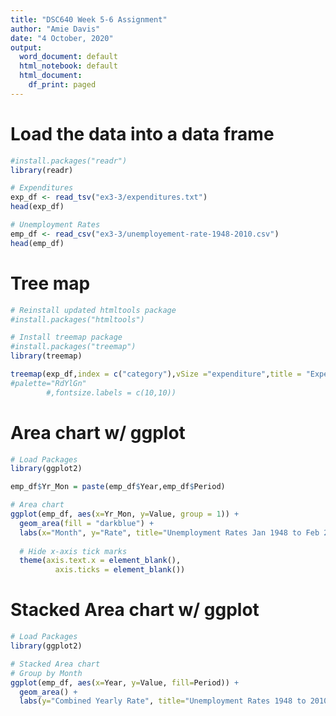 ---
title: "DSC640 Week 5-6 Assignment"
author: "Amie Davis"
date: "4 October, 2020"
output:
  word_document: default
  html_notebook: default
  html_document:
    df_print: paged
---

# Load the data into a data frame
```{r}
#install.packages("readr")
library(readr)

# Expenditures
exp_df <- read_tsv("ex3-3/expenditures.txt")
head(exp_df)

# Unemployment Rates
emp_df <- read_csv("ex3-3/unemployement-rate-1948-2010.csv")
head(emp_df)
```

# Tree map
```{r message=FALSE}

# Reinstall updated htmltools package
#install.packages("htmltools")

# Install treemap package
#install.packages("treemap")
library(treemap)

treemap(exp_df,index = c("category"),vSize ="expenditure",title = "Expenditures 1984 to 2008")
#palette="RdYlGn"
        #,fontsize.labels = c(10,10))
```

# Area chart w/ ggplot
```{r}
# Load Packages
library(ggplot2)

emp_df$Yr_Mon = paste(emp_df$Year,emp_df$Period)

# Area chart
ggplot(emp_df, aes(x=Yr_Mon, y=Value, group = 1)) + 
  geom_area(fill = "darkblue") +
  labs(x="Month", y="Rate", title="Unemployment Rates Jan 1948 to Feb 2009") +
  
  # Hide x-axis tick marks
  theme(axis.text.x = element_blank(),
          axis.ticks = element_blank())
```
# Stacked Area chart w/ ggplot
```{r}
# Load Packages
library(ggplot2)

# Stacked Area chart
# Group by Month
ggplot(emp_df, aes(x=Year, y=Value, fill=Period)) + 
  geom_area() +
  labs(y="Combined Yearly Rate", title="Unemployment Rates 1948 to 2010")
```
